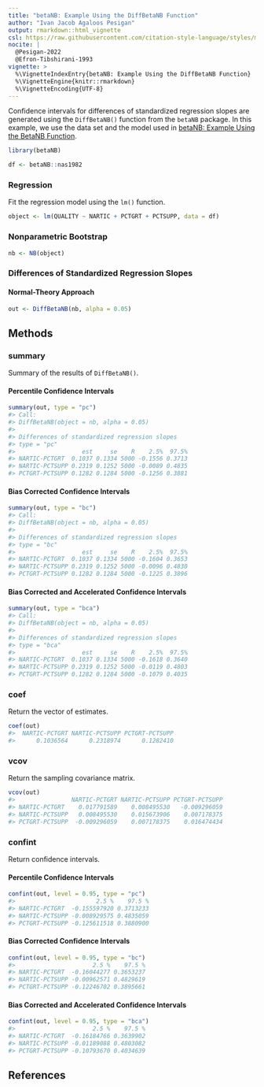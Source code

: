 ```yaml
---
title: "betaNB: Example Using the DiffBetaNB Function"
author: "Ivan Jacob Agaloos Pesigan"
output: rmarkdown::html_vignette
csl: https://raw.githubusercontent.com/citation-style-language/styles/master/apa.csl
nocite: |
  @Pesigan-2022
  @Efron-Tibshirani-1993
vignette: >
  %\VignetteIndexEntry{betaNB: Example Using the DiffBetaNB Function}
  %\VignetteEngine{knitr::rmarkdown}
  %\VignetteEncoding{UTF-8}
---
```




Confidence intervals for
differences of standardized regression slopes
are generated using
the `DiffBetaNB()` function from the `betaNB` package.
In this example,
we use the data set and the model used in
[betaNB: Example Using the BetaNB Function](example-beta-nb.html).


``` r
library(betaNB)
```




``` r
df <- betaNB::nas1982
```

### Regression

Fit the regression model using the `lm()` function.


``` r
object <- lm(QUALITY ~ NARTIC + PCTGRT + PCTSUPP, data = df)
```

### Nonparametric Bootstrap


``` r
nb <- NB(object)
```

### Differences of Standardized Regression Slopes

#### Normal-Theory Approach


``` r
out <- DiffBetaNB(nb, alpha = 0.05)
```

## Methods

### summary

Summary of the results of `DiffBetaNB()`.

#### Percentile Confidence Intervals


``` r
summary(out, type = "pc")
#> Call:
#> DiffBetaNB(object = nb, alpha = 0.05)
#> 
#> Differences of standardized regression slopes
#> type = "pc"
#>                   est     se    R    2.5%  97.5%
#> NARTIC-PCTGRT  0.1037 0.1334 5000 -0.1556 0.3713
#> NARTIC-PCTSUPP 0.2319 0.1252 5000 -0.0089 0.4835
#> PCTGRT-PCTSUPP 0.1282 0.1284 5000 -0.1256 0.3881
```

#### Bias Corrected Confidence Intervals


``` r
summary(out, type = "bc")
#> Call:
#> DiffBetaNB(object = nb, alpha = 0.05)
#> 
#> Differences of standardized regression slopes
#> type = "bc"
#>                   est     se    R    2.5%  97.5%
#> NARTIC-PCTGRT  0.1037 0.1334 5000 -0.1604 0.3653
#> NARTIC-PCTSUPP 0.2319 0.1252 5000 -0.0096 0.4830
#> PCTGRT-PCTSUPP 0.1282 0.1284 5000 -0.1225 0.3896
```

#### Bias Corrected and Accelerated Confidence Intervals


``` r
summary(out, type = "bca")
#> Call:
#> DiffBetaNB(object = nb, alpha = 0.05)
#> 
#> Differences of standardized regression slopes
#> type = "bca"
#>                   est     se    R    2.5%  97.5%
#> NARTIC-PCTGRT  0.1037 0.1334 5000 -0.1618 0.3640
#> NARTIC-PCTSUPP 0.2319 0.1252 5000 -0.0119 0.4803
#> PCTGRT-PCTSUPP 0.1282 0.1284 5000 -0.1079 0.4035
```

### coef

Return the vector of estimates.


``` r
coef(out)
#>  NARTIC-PCTGRT NARTIC-PCTSUPP PCTGRT-PCTSUPP 
#>      0.1036564      0.2318974      0.1282410
```

### vcov

Return the sampling covariance matrix.


``` r
vcov(out)
#>                NARTIC-PCTGRT NARTIC-PCTSUPP PCTGRT-PCTSUPP
#> NARTIC-PCTGRT    0.017791589    0.008495530   -0.009296059
#> NARTIC-PCTSUPP   0.008495530    0.015673906    0.007178375
#> PCTGRT-PCTSUPP  -0.009296059    0.007178375    0.016474434
```

### confint

Return confidence intervals.

#### Percentile Confidence Intervals


``` r
confint(out, level = 0.95, type = "pc")
#>                       2.5 %    97.5 %
#> NARTIC-PCTGRT  -0.155597920 0.3713233
#> NARTIC-PCTSUPP -0.008929575 0.4835059
#> PCTGRT-PCTSUPP -0.125611518 0.3880900
```

#### Bias Corrected Confidence Intervals


``` r
confint(out, level = 0.95, type = "bc")
#>                      2.5 %    97.5 %
#> NARTIC-PCTGRT  -0.16044277 0.3653237
#> NARTIC-PCTSUPP -0.00962571 0.4829619
#> PCTGRT-PCTSUPP -0.12246702 0.3895661
```

#### Bias Corrected and Accelerated Confidence Intervals


``` r
confint(out, level = 0.95, type = "bca")
#>                      2.5 %    97.5 %
#> NARTIC-PCTGRT  -0.16184766 0.3639902
#> NARTIC-PCTSUPP -0.01189088 0.4803082
#> PCTGRT-PCTSUPP -0.10793670 0.4034639
```

## References

